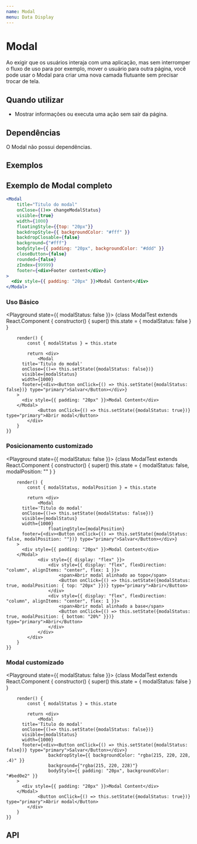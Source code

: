 ```yaml
---
name: Modal
menu: Data Display
---
```




# Modal

Ao exigir que os usuários interaja com uma aplicação, mas sem interromper o fluxo de uso para por exemplo, mover o usuário para outra página, você pode usar o Modal para criar uma nova camada flutuante sem precisar trocar de tela.

## Quando utilizar
* Mostrar informações ou executa uma ação sem sair da página.

## Dependências
O Modal não possui dependências.

## Exemplos

## Exemplo de Modal completo

```jsx
<Modal
	title="Titulo do modal"
	onClose={()=> changeModalStatus}
	visible={true}
	width={1000}
	floatingStyle={{top: "20px"}}
	backdropStyle={{ backgroundColor: "#fff" }}
	backdropClosable={false}
	background={"#fff"}
	bodyStyle={{ padding: "20px", backgroundColor: "#ddd" }}
	closeButton={false}
	rounded={false}
	zIndex={99999}
	footer={<div>Footer content</div>}
>
  <div style={{ padding: "20px" }}>Modal Content</div>
</Modal>
```

### Uso Básico
<Playground state={{ modalStatus: false }}>
	{class ModalTest extends React.Component {
		constructor() {
      super()
      this.state = { 
				modalStatus: false
			}
    }

		render() {
			const { modalStatus } = this.state
			
			return <div>
				<Modal
          title='Titulo do modal'
          onClose={()=> this.setState({modalStatus: false})}
          visible={modalStatus}
          width={1000}
          footer={<div><Button onClick={() => this.setState({modalStatus: false})} type="primary">Salvar</Button></div>}
        >
          <div style={{ padding: "20px" }}>Modal Content</div>
        </Modal>
				<Button onClick={() => this.setState({modalStatus: true})} type="primary">Abrir modal</Button>
			</div>
		}
	}}
</Playground>

### Posicionamento customizado

<Playground state={{ modalStatus: false }}>
	{class ModalTest extends React.Component {
		constructor() {
      super()
      this.state = { 
				modalStatus: false,
				modalPosition: ""
			}
    }

		render() {
			const { modalStatus, modalPosition } = this.state
			
			return <div>
				<Modal
          title='Titulo do modal'
          onClose={()=> this.setState({modalStatus: false})}
          visible={modalStatus}
          width={1000}
					floatingStyle={modalPosition}
          footer={<div><Button onClick={() => this.setState({modalStatus: false, modalPosition: ""})} type="primary">Salvar</Button></div>}
        >
          <div style={{ padding: "20px" }}>Modal Content</div>
        </Modal>
				<div style={{ display: "flex" }}>
					<div style={{ display: "flex", flexDirection: "column", alignItems: "center", flex: 1 }}>
						<span>Abrir modal alinhado ao topo</span>
						<Button onClick={() => this.setState({modalStatus: true, modalPosition: { top: "20px" }})} type="primary">Abrir</Button>
					</div>
					<div style={{ display: "flex", flexDirection: "column", alignItems: "center", flex: 1 }}>
						<span>Abrir modal alinhado a base</span>
						<Button onClick={() => this.setState({modalStatus: true, modalPosition: { bottom: "20%" }})} type="primary">Abrir</Button>
					</div>
				</div>
			</div>
		}
	}}
</Playground>

### Modal customizado
<Playground state={{ modalStatus: false }}>
	{class ModalTest extends React.Component {
		constructor() {
      super()
      this.state = { 
				modalStatus: false
			}
    }

		render() {
			const { modalStatus } = this.state
			
			return <div>
				<Modal
          title='Titulo do modal'
          onClose={()=> this.setState({modalStatus: false})}
          visible={modalStatus}
          width={1000}
          footer={<div><Button onClick={() => this.setState({modalStatus: false})} type="primary">Salvar</Button></div>}
					backdropStyle={{ backgroundColor: "rgba(215, 220, 228, .4)" }}
					background={"rgba(215, 220, 228)"}
					bodyStyle={{ padding: "20px", backgroundColor: "#bed0e2" }}
        >
          <div style={{ padding: "20px" }}>Modal Content</div>
        </Modal>
				<Button onClick={() => this.setState({modalStatus: true})} type="primary">Abrir modal</Button>
			</div>
		}
	}}
</Playground>


## API

<Props of={Modal} />

